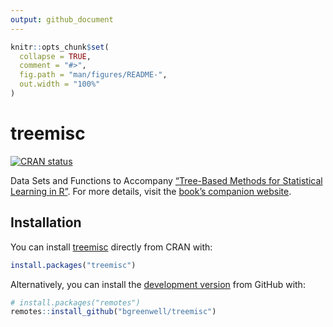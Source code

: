 ```yaml
---
output: github_document
---
```


<!-- README.md is generated from README.Rmd. Please edit that file -->

```r
knitr::opts_chunk$set(
  collapse = TRUE,
  comment = "#>",
  fig.path = "man/figures/README-",
  out.width = "100%"
)
```

# treemisc

<!-- badges: start -->
[![CRAN status](https://www.r-pkg.org/badges/version/treemisc)](https://CRAN.R-project.org/package=treemisc)
<!-- badges: end -->

Data Sets and Functions to Accompany ["Tree-Based Methods for Statistical Learning in R"](https://www.routledge.com/Tree-Based-Methods-for-Statistical-Learning-in-R/Greenwell/p/book/9780367532468). For more details, visit the [book's companion website](https://bgreenwell.github.io/treebook/).


## Installation

You can install [treemisc](https://cran.r-project.org/package=treemisc) directly from CRAN with:
```r
install.packages("treemisc")
```
Alternatively, you can install the [development version](https://github.com/bgreenwell/treemisc) from GitHub with:
```r
# install.packages("remotes")
remotes::install_github("bgreenwell/treemisc")
```
